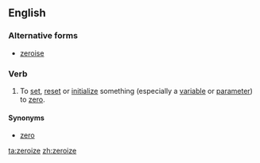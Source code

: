 ==English==

===Alternative forms===
*[[zeroise]]

===Verb===
{{en-verb|zeroiz|ing}}

# {{nonstandard}} To [[set]], [[reset]] or [[initialize]] something (especially a [[variable]] or [[parameter]]) to [[zero]].

====Synonyms====
* [[zero]]

[[ta:zeroize]]
[[zh:zeroize]]